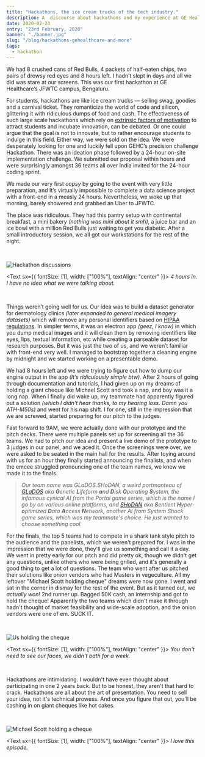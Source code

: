 ---
title: "Hackathons, the ice cream trucks of the tech industry."
description: A  discourse about hackathons and my experience at GE Healthcare's precision challenge 2018.
date: 2020-02-23
entry: "23rd February, 2020"
banner: "./banner.jpg"
slug: "/blog/hackathons-gehealthcare-and-more"
tags:
  - hackathon
---

We had 8 crushed cans of Red Bulls, 4 packets of half-eaten chips, two pairs of drowsy red eyes and 8 hours left. I hadn’t slept in days and all we did was stare at our screens. This was our first hackathon at GE Healthcare’s JFWTC campus, Bengaluru.

For students, hackathons are like ice cream trucks — selling swag, goodies and a carnival ticket. They romanticize the world of code and silicon, glittering it with ridiculous dumps of food and cash. The effectiveness of such large scale hackathons which rely on <a href="https://www.verywellmind.com/what-is-self-determination-theory-2795387" target="_blank">extrinsic factors of motivation</a> to attract students and incubate innovation, can be debated. Or one could argue that the goal is not to innovate, but to rather encourage students to indulge in this field. Either way, we were sold on the idea. We were desperately looking for one and luckily fell upon GEHC’s precision challenge Hackathon. There was an ideation phase followed by a 24-hour on-site implementation challenge. We submitted our proposal within hours and were surprisingly amongst 36 teams all over India invited for the 24-hour coding sprint.

We made our very first _oopsy_ by going to the event with very little preparation, and It’s virtually impossible to complete a data science project with a front-end in a measly 24 hours. Nevertheless, we woke up that morning, barely showered and grabbed an Uber to JFWTC.

The place was ridiculous. They had this pantry setup with continental breakfast, a mini bakery _(nothing was mini about it smh)_, a juice bar and an ice bowl with a million Red Bulls just waiting to get you diabetic. After a small introductory session, we all got our workstations for the rest of the night.

<br />

![Hackathon discussions](./GE-healthcare-hackathon-image1.jpg)

<Text sx={{ fontSize: [1], width: ["100%"], textAlign: "center" }}>
  <i>4 hours in. I have no idea what we were talking about.</i>
</Text>

<br />

Things weren’t going well for us. Our idea was to build a dataset generator for dermatology clinics _(later expanded to general medical imagery datasets)_ which will remove any personal identifiers based on <a href="https://www.hipaajournal.com/hipaa-compliance-checklist/" target="_blank" rel="noopener noreferrer">HIPAA regulations</a>. In simpler terms, it was an electron app _(geez, I know)_ in which you dump medical images and it will clean them by removing identifiers like eyes, lips, textual information, etc while creating a parseable dataset for research purposes. But it was just the two of us, and we weren’t familiar with front-end very well. I managed to bootstrap together a cleaning engine by midnight and we started working on a presentable demo.

We had 8 hours left and we were trying to figure out how to dump our engine output in the app _(It’s ridiculously simple btw)_. After 2 hours of going through documentation and tutorials, I had given up on my dreams of holding a giant cheque like Michael Scott and took a nap, and boy was it a long nap. When I finally did wake up, my teammate had apparently figured out a solution _(which I didn't hear thanks, to my hearing loss. Damn you ATH-M50s)_ and went for his nap shift. I for one, still in the impression that we are screwed, started preparing for our pitch to the judges.

Fast forward to 9AM, we were actually done with our prototype and the pitch decks. There were multiple panels set up for screening all the 36 teams. We had to pitch our idea and present a live demo of the prototype to 3 judges in our panel, and we aced it. Once the screenings were over, we were asked to be seated in the main hall for the results. After toying around with us for an hour they finally started announcing the finalists, and when the emcee struggled pronouncing one of the team names, we knew we made it to the finals.

> _Our team name was GLaDOS.SHoDAN, a weird portmanteau of <a href="https://theportalwiki.com/wiki/GLaDOS" target="_blank" rel="noopener noreferrer">GLaDOS</a> aka **G**enetic **L**ifeform **a**nd **D**isk **O**perating **S**ystem, the infamous cynical AI from the Portal game series, which is the name I go by on various online platforms, and <a href="https://shodan.fandom.com/wiki/SHODAN" target="_blank" rel="noopener noreferrer">SHoDAN</a> aka **S**entient **H**yper-**o**ptimized **D**ata **A**ccess **N**etwork, another AI from System Shock game series, which was my teammate's choice. He just wanted to choose something cool._

For the finals, the top 5 teams had to compete in a shark tank style pitch to the audience and the panelists, which we weren't prepared for. I was in the impression that we were done, they'll give us something and call it a day. We went in pretty early for our pitch and did pretty ok, though we didn't get any questions, unlike others who were being grilled, and it's generally a good thing to get a lot of questions. The team who went after us pitched their solutions like onion vendors who had Masters in vegeculture. All my leftover "Michael Scott holding cheque" dreams were now gone. I went and sat in the corner in dismay for the rest of the event. But as it turned out, we _actually won_! 2nd runner up. Bagged 50K cash, an internship and got to hold the cheque! Apparently the two teams which didn't make it through hadn't thought of market feasibility and wide-scale adoption, and the onion vendors were one of em. SUCK IT.

<br />

![Us holding the cheque](./image3.png)

<Text sx={{ fontSize: [1], width: ["100%"], textAlign: "center" }}>
  <i>You don't need to see our faces, we didn't bath for a week.</i>
</Text>

<br />

Hackathons are intimidating. I wouldn't have even thought about participating in one 2 years back. But to be honest, they aren't that hard to crack. Hackathons are all about the art of presentation. You need to sell your idea, not it's technical prowess. And once you figure that out, you'll be cashing in on giant cheques like hot cakes.

<br />

![Michael Scott holding a cheque](./image2.png)

<Text sx={{ fontSize: [1], width: ["100%"], textAlign: "center" }}>
  <i>I love this episode.</i>
</Text>

<br />
